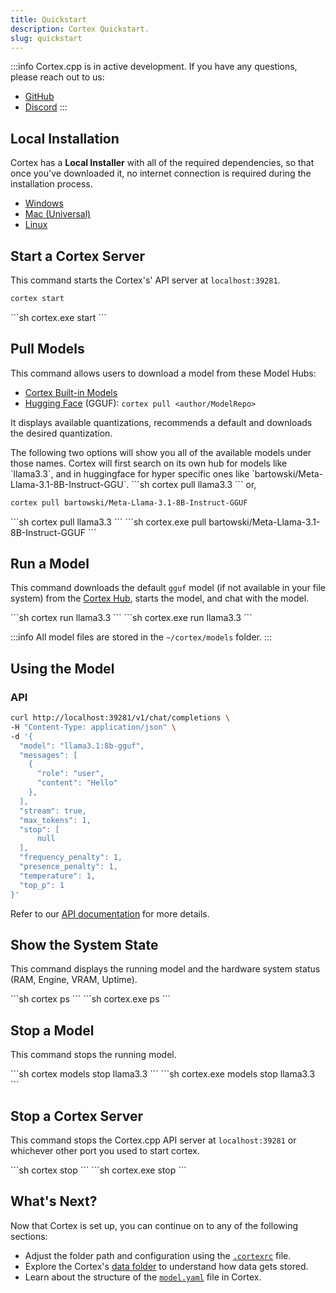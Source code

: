 ```yaml
---
title: Quickstart
description: Cortex Quickstart.
slug: quickstart
---
```




:::info
Cortex.cpp is in active development. If you have any questions, please reach out to us:
- [GitHub](https://github.com/janhq/cortex.cpp/issues/new/choose)
- [Discord](https://discord.com/invite/FTk2MvZwJH)
:::

## Local Installation

Cortex has a **Local Installer** with all of the required dependencies, so that once you've downloaded it, no internet connection is required during the installation process.
- [Windows](https://app.cortexcpp.com/download/latest/windows-amd64-local)
- [Mac (Universal)](https://app.cortexcpp.com/download/latest/mac-universal-local)
- [Linux](https://app.cortexcpp.com/download/latest/linux-amd64-local)

## Start a Cortex Server

This command starts the Cortex's' API server at `localhost:39281`.
<Tabs>
  <TabItem value="MacOs/Linux" label="MacOs/Linux">
  ```sh
  cortex start
  ```
  </TabItem>
  <TabItem value="Windows" label="Windows">
  ```sh
  cortex.exe start
  ```
  </TabItem>
</Tabs>

## Pull Models

This command allows users to download a model from these Model Hubs:
- [Cortex Built-in Models](https://cortex.so/models)
- [Hugging Face](https://huggingface.co) (GGUF): `cortex pull <author/ModelRepo>`

It displays available quantizations, recommends a default and downloads the desired quantization.

<Tabs>
  <TabItem value="MacOs/Linux" label="MacOs/Linux">
  The following two options will show you all of the available models under those names. Cortex will first search
  on its own hub for models like `llama3.3`, and in huggingface for hyper specific ones like `bartowski/Meta-Llama-3.1-8B-Instruct-GGU`.
  ```sh
  cortex pull llama3.3
  ```
  or,

  ```sh
  cortex pull bartowski/Meta-Llama-3.1-8B-Instruct-GGUF
  ```
  </TabItem>
  <TabItem value="Windows" label="Windows">
  ```sh
  cortex pull llama3.3
  ```
  ```sh
  cortex.exe pull bartowski/Meta-Llama-3.1-8B-Instruct-GGUF
  ```
  </TabItem>
</Tabs>

## Run a Model

This command downloads the default `gguf` model (if not available in your file system) from the
[Cortex Hub](https://huggingface.co/cortexso), starts the model, and chat with the model.

<Tabs>
  <TabItem value="MacOs/Linux" label="MacOs/Linux">
  ```sh
  cortex run llama3.3
  ```
  </TabItem>
  <TabItem value="Windows" label="Windows">
  ```sh
  cortex.exe run llama3.3
  ```
  </TabItem>
</Tabs>

:::info
All model files are stored in the `~/cortex/models` folder.
:::

## Using the Model

### API
```sh
curl http://localhost:39281/v1/chat/completions \
-H "Content-Type: application/json" \
-d '{
  "model": "llama3.1:8b-gguf",
  "messages": [
    {
      "role": "user",
      "content": "Hello"
    },
  ],
  "stream": true,
  "max_tokens": 1,
  "stop": [
      null
  ],
  "frequency_penalty": 1,
  "presence_penalty": 1,
  "temperature": 1,
  "top_p": 1
}'
```
Refer to our [API documentation](https://cortex.so/api-reference) for more details.

## Show the System State

This command displays the running model and the hardware system status (RAM, Engine, VRAM, Uptime).

<Tabs>
  <TabItem value="MacOs/Linux" label="MacOs/Linux">
  ```sh
  cortex ps
  ```
  </TabItem>
  <TabItem value="Windows" label="Windows">
  ```sh
  cortex.exe ps
  ```
  </TabItem>
</Tabs>

## Stop a Model

This command stops the running model.

<Tabs>
  <TabItem value="MacOs/Linux" label="MacOs/Linux">
  ```sh
  cortex models stop llama3.3
  ```
  </TabItem>
  <TabItem value="Windows" label="Windows">
  ```sh
  cortex.exe models stop llama3.3
  ```
  </TabItem>
</Tabs>

## Stop a Cortex Server

This command stops the Cortex.cpp API server at `localhost:39281` or whichever other port you used to start cortex.

<Tabs>
  <TabItem value="MacOs/Linux" label="MacOs/Linux">
  ```sh
  cortex stop
  ```
  </TabItem>
  <TabItem value="Windows" label="Windows">
  ```sh
  cortex.exe stop
  ```
  </TabItem>
</Tabs>

## What's Next?
Now that Cortex is set up, you can continue on to any of the following sections:

- Adjust the folder path and configuration using the [`.cortexrc`](/docs/architecture/cortexrc) file.
- Explore the Cortex's [data folder](/docs/architecture/data-folder) to understand how data gets stored.
- Learn about the structure of the [`model.yaml`](/docs/capabilities/models/model-yaml) file in Cortex.
